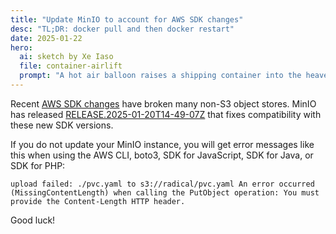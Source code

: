 ```yaml
---
title: "Update MinIO to account for AWS SDK changes"
desc: "TL;DR: docker pull and then docker restart"
date: 2025-01-22
hero:
  ai: sketch by Xe Iaso
  file: container-airlift
  prompt: "A hot air balloon raises a shipping container into the heavens"
---
```


Recent [AWS SDK changes](https://www.tigrisdata.com/blog/downgrade-py-js/) have broken many non-S3 object stores. MinIO has released [RELEASE.2025-01-20T14-49-07Z](https://github.com/minio/minio/releases/tag/RELEASE.2025-01-20T14-49-07Z) that fixes compatibility with these new SDK versions.

If you do not update your MinIO instance, you will get error messages like this when using the AWS CLI, boto3, SDK for JavaScript, SDK for Java, or SDK for PHP:

```
upload failed: ./pvc.yaml to s3://radical/pvc.yaml An error occurred (MissingContentLength) when calling the PutObject operation: You must provide the Content-Length HTTP header.
```

Good luck!
